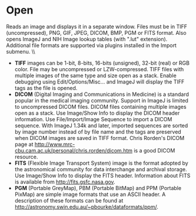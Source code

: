 = Open =

Reads an image and displays it in a separate window. Files must be in TIFF (uncompressed), PNG, GIF, JPEG, DICOM, BMP, PGM or FITS format. Also opens ImageJ and NIH Image lookup tables (with ".lut" extension). Additional file formats are supported via plugins installed in the Import submenu. \\

* ''' TIFF''' images can be 1-bit, 8-bits, 16-bits (unsigned), 32-bit (real) or RGB color. File may be uncompressed or LZW-compressed. TIFF files with multiple images of the same type and size open as a stack. Enable debugging using Edit/Options/Misc... and ImageJ will display the TIFF tags as the file is opened.
* '''DICOM''' (Digital Imaging and Communications in Medicine) is a standard popular in the medical imaging community. Support in ImageJ is limited to uncompressed DICOM files. DICOM files containing multiple images open as a stack. Use Image/Show Info to display the DICOM header information. Use File/Import/Image Sequence to import a DICOM sequence. With ImageJ 1.34k and later, imported sequences are sorted by image number instead of by file name and the tags are preserved when DICOM images are saved in TIFF format. Chris Rorden's DICOM page at http://www.mrc-cbu.cam.ac.uk/personal/chris.rorden/dicom.htm is a good DICOM resource.
* '''FITS''' (Flexible Image Transport System) image is the format adopted by the astronomical community for data interchange and archival storage. Use Image/Show Info to display the FITS header. Information about FITS is available from http://fits.gsfc.nasa.gov.
* '''PGM''' (Portable GreyMap), PBM (Portable BitMap) and PPM (Portable PixMap) are simple image formats that use an ASCII header. A description of these formats can be found at http://astronomy.swin.edu.au/~pbourke/dataformats/ppm/.
